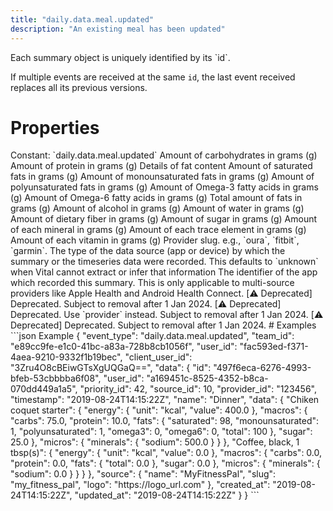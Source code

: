 ```yaml
---
title: "daily.data.meal.updated"
description: "An existing meal has been updated"
---
```

<Warning>
Each summary object is uniquely identified by its `id`.

If multiple events are received at the same `id`, the last event received replaces all its previous
versions.
</Warning>
# Properties
<ResponseField name="event_type" type="const string" required="true">
Constant: `daily.data.meal.updated`
</ResponseField>
<ResponseField name="team_id" type="string" required="true">
</ResponseField>
<ResponseField name="user_id" type="string" required="true">
</ResponseField>
<ResponseField name="client_user_id" type="string" required="true">
</ResponseField>
<ResponseField name="data" type="MealInDBBase_ClientFacingSource_" required="true">
<Expandable title="MealInDBBase_ClientFacingSource_" defaultOpen="true">
<ResponseField name="id" type="string" required="true">
</ResponseField>
<ResponseField name="user_id" type="string" required="true">
</ResponseField>
<ResponseField name="priority_id" type="integer" required="true">
</ResponseField>
<ResponseField name="source_id" type="integer" required="true">
</ResponseField>
<ResponseField name="provider_id" type="string" required="true">
</ResponseField>
<ResponseField name="timestamp" type="string" required="true">
</ResponseField>
<ResponseField name="name" type="string" required="true">
</ResponseField>
<ResponseField name="energy" type="Energy | null">
<Expandable title="Energy" defaultOpen="true">
<ResponseField name="unit" type="string" required="true">
</ResponseField>
<ResponseField name="value" type="number" required="true">
</ResponseField>
</Expandable>
</ResponseField>
<ResponseField name="macros" type="Macros | null">
<Expandable title="Macros" defaultOpen="true">
<ResponseField name="carbs" type="number | null">
Amount of carbohydrates in grams (g)
</ResponseField>
<ResponseField name="protein" type="number | null">
Amount of protein in grams (g)
</ResponseField>
<ResponseField name="fats" type="Fats | null">
Details of fat content
<Expandable title="Fats" defaultOpen="true">
<ResponseField name="saturated" type="number | null">
Amount of saturated fats in grams (g)
</ResponseField>
<ResponseField name="monounsaturated" type="number | null">
Amount of monounsaturated fats in grams (g)
</ResponseField>
<ResponseField name="polyunsaturated" type="number | null">
Amount of polyunsaturated fats in grams (g)
</ResponseField>
<ResponseField name="omega3" type="number | null">
Amount of Omega-3 fatty acids in grams (g)
</ResponseField>
<ResponseField name="omega6" type="number | null">
Amount of Omega-6 fatty acids in grams (g)
</ResponseField>
<ResponseField name="total" type="number | null">
Total amount of fats in grams (g)
</ResponseField>
</Expandable>
</ResponseField>
<ResponseField name="alcohol" type="number | null">
Amount of alcohol in grams (g)
</ResponseField>
<ResponseField name="water" type="number | null">
Amount of water in grams (g)
</ResponseField>
<ResponseField name="fibre" type="number | null">
Amount of dietary fiber in grams (g)
</ResponseField>
<ResponseField name="sugar" type="number | null">
Amount of sugar in grams (g)
</ResponseField>
</Expandable>
</ResponseField>
<ResponseField name="micros" type="Micros | null">
<Expandable title="Micros" defaultOpen="true">
<ResponseField name="minerals" type="object | null">
Amount of each mineral in grams (g)
</ResponseField>
<ResponseField name="trace_elements" type="object | null">
Amount of each trace element in grams (g)
</ResponseField>
<ResponseField name="vitamins" type="object | null">
Amount of each vitamin in grams (g)
</ResponseField>
</Expandable>
</ResponseField>
<ResponseField name="data" type="object | null">
</ResponseField>
<ResponseField name="source" type="ClientFacingSource" required="true">
<Expandable title="ClientFacingSource" defaultOpen="true">
<ResponseField name="provider" type="string" required="true">
Provider slug. e.g., `oura`, `fitbit`, `garmin`.
</ResponseField>
<ResponseField name="type" type="string | null">
The type of the data source (app or device) by which the summary or the timeseries data were recorded. This defaults to `unknown` when Vital cannot extract or infer that information
</ResponseField>
<ResponseField name="app_id" type="string | null">
The identifier of the app which recorded this summary. This is only applicable to multi-source providers like Apple Health and Android Health Connect.
</ResponseField>
<ResponseField name="name" type="string" required="true">
[⚠️ Deprecated] Deprecated. Subject to removal after 1 Jan 2024.
</ResponseField>
<ResponseField name="slug" type="string" required="true">
[⚠️ Deprecated] Deprecated. Use `provider` instead. Subject to removal after 1 Jan 2024.
</ResponseField>
<ResponseField name="logo" type="string" required="true">
[⚠️ Deprecated] Deprecated. Subject to removal after 1 Jan 2024.
</ResponseField>
</Expandable>
</ResponseField>
<ResponseField name="created_at" type="string" required="true">
</ResponseField>
<ResponseField name="updated_at" type="string" required="true">
</ResponseField>
</Expandable>
</ResponseField>
# Examples
<CodeGroup>
```json Example
{
  "event_type": "daily.data.meal.updated",
  "team_id": "e89cc9fe-e1c0-41bc-a83a-728b8cb1056f",
  "user_id": "fac593ed-f371-4aea-9210-9332f1b19bec",
  "client_user_id": "3Zru4O8cBEiwGTsXgUQGaQ==",
  "data": {
    "id": "497f6eca-6276-4993-bfeb-53cbbbba6f08",
    "user_id": "a169451c-8525-4352-b8ca-070dd449a1a5",
    "priority_id": 42,
    "source_id": 10,
    "provider_id": "123456",
    "timestamp": "2019-08-24T14:15:22Z",
    "name": "Dinner",
    "data": {
      "Chiken coquet starter": {
        "energy": {
          "unit": "kcal",
          "value": 400.0
        },
        "macros": {
          "carbs": 75.0,
          "protein": 10.0,
          "fats": {
            "saturated": 98,
            "monounsaturated": 1,
            "polyunsaturated": 1,
            "omega3": 0,
            "omega6": 0,
            "total": 100
          },
          "sugar": 25.0
        },
        "micros": {
          "minerals": {
            "sodium": 500.0
          }
        }
      },
      "Coffee, black, 1 tbsp(s)": {
        "energy": {
          "unit": "kcal",
          "value": 0.0
        },
        "macros": {
          "carbs": 0.0,
          "protein": 0.0,
          "fats": {
            "total": 0.0
          },
          "sugar": 0.0
        },
        "micros": {
          "minerals": {
            "sodium": 0.0
          }
        }
      }
    },
    "source": {
      "name": "MyFitnessPal",
      "slug": "my_fitness_pal",
      "logo": "https://logo_url.com"
    },
    "created_at": "2019-08-24T14:15:22Z",
    "updated_at": "2019-08-24T14:15:22Z"
  }
}
```
</CodeGroup>
